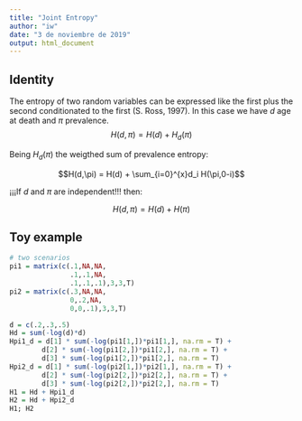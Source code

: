```yaml
---
title: "Joint Entropy"
author: "iw"
date: "3 de noviembre de 2019"
output: html_document
---
```


## Identity

The entropy of two random variables can be expressed like the first plus the second conditionated to the first (S. Ross, 1997). In this case we have $d$ age at death and $\pi$ prevalence.
$$H(d,\pi) =  H(d) + H_d(\pi)$$

Being $H_d(\pi)$ the weigthed sum of prevalence entropy:

$$H(d,\pi) = H(d) + \sum_{i=0}^{x}d_i H(\pi,0-i)$$

¡¡¡If $d$ and $\pi$ are independent!!! then: 

$$H(d,\pi) =  H(d) + H(\pi)$$

## Toy example

```r

# two scenarios
pi1 = matrix(c(.1,NA,NA,
               .1,.1,NA,
               .1,.1,.1),3,3,T)
pi2 = matrix(c(.3,NA,NA,
               0,.2,NA,
               0,0,.1),3,3,T)

d = c(.2,.3,.5)
Hd = sum(-log(d)*d)
Hpi1_d = d[1] * sum(-log(pi1[1,])*pi1[1,], na.rm = T) +
        d[2] * sum(-log(pi1[2,])*pi1[2,], na.rm = T) +
        d[3] * sum(-log(pi1[2,])*pi1[2,], na.rm = T)
Hpi2_d = d[1] * sum(-log(pi2[1,])*pi2[1,], na.rm = T) +
        d[2] * sum(-log(pi2[2,])*pi2[2,], na.rm = T) +
        d[3] * sum(-log(pi2[2,])*pi2[2,], na.rm = T)
H1 = Hd + Hpi1_d
H2 = Hd + Hpi2_d
H1; H2

```

